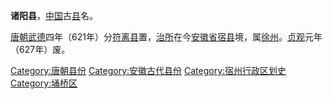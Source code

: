 '''诸阳县'''，[[中国|中国]]古[[县|县]]名。

[[唐朝|唐朝]][[武德|武德]]四年（621年）分[[符离县|符离县]]置，[[治所|治所]]在今[[安徽省|安徽省]][[宿县|宿县]]境，属[[徐州_(古代)|徐州]]。[[貞觀_(唐朝)|贞观]]元年（627年）废。

{{DEFAULTSORT:Z}}
[[Category:唐朝县份|Category:唐朝县份]]
[[Category:安徽古代县份|Category:安徽古代县份]]
[[Category:宿州行政区划史|Category:宿州行政区划史]]
[[Category:埇桥区|Category:埇桥区]]


{{唐朝行政区划小作品}}